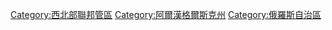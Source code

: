 [[Category:西北部聯邦管區|Category:西北部聯邦管區]]
[[Category:阿爾漢格爾斯克州|Category:阿爾漢格爾斯克州]]
[[Category:俄羅斯自治區|Category:俄羅斯自治區]]